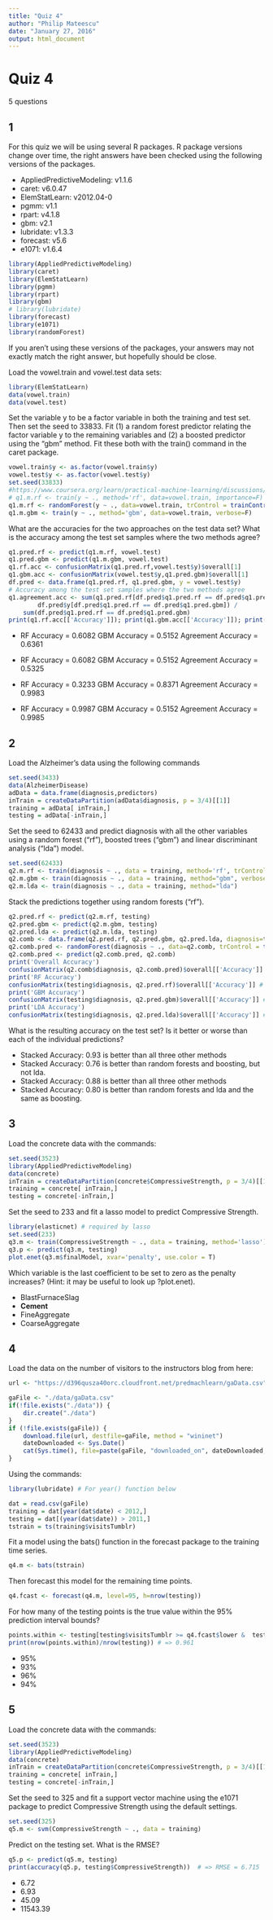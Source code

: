 ```yaml
---
title: "Quiz 4"
author: "Philip Mateescu"
date: "January 27, 2016"
output: html_document
---
```


# Quiz 4

5 questions

## 1

For this quiz we will be using several R packages. R package versions change over time, the right answers have been checked using the following versions of the packages.

- AppliedPredictiveModeling: v1.1.6
- caret: v6.0.47
- ElemStatLearn: v2012.04-0
- pgmm: v1.1
- rpart: v4.1.8
- gbm: v2.1
- lubridate: v1.3.3
- forecast: v5.6
- e1071: v1.6.4

```r
library(AppliedPredictiveModeling)
library(caret)
library(ElemStatLearn)
library(pgmm)
library(rpart)
library(gbm)
# library(lubridate)
library(forecast)
library(e1071)
library(randomForest)
```

If you aren't using these versions of the packages, your answers may not exactly match the right answer, but hopefully should be close.

Load the vowel.train and vowel.test data sets:

```r
library(ElemStatLearn)
data(vowel.train)
data(vowel.test)
```

Set the variable y to be a factor variable in both the training and test set. Then set the seed to 33833. Fit (1) a random forest predictor relating the factor variable y to the remaining variables and (2) a boosted predictor using the "gbm" method. Fit these both with the train() command in the caret package.

```r
vowel.train$y <- as.factor(vowel.train$y)
vowel.test$y <- as.factor(vowel.test$y)
set.seed(33833)
#https://www.coursera.org/learn/practical-machine-learning/discussions/q0cVbMO0EeWqYApk6o1_2Q/replies/Z1g88cQDEeWl4RIs9EHA5Q
# q1.m.rf <- train(y ~ ., method='rf', data=vowel.train, importance=F)
q1.m.rf <- randomForest(y ~ ., data=vowel.train, trControl = trainControl(method='cv'), number=3, importance=F)
q1.m.gbm <- train(y ~ ., method='gbm', data=vowel.train, verbose=F)
```

What are the accuracies for the two approaches on the test data set? What is the accuracy among the test set samples where the two methods agree?

```r
q1.pred.rf <- predict(q1.m.rf, vowel.test)
q1.pred.gbm <- predict(q1.m.gbm, vowel.test)
q1.rf.acc <- confusionMatrix(q1.pred.rf,vowel.test$y)$overall[1]
q1.gbm.acc <- confusionMatrix(vowel.test$y,q1.pred.gbm)$overall[1]
df.pred <- data.frame(q1.pred.rf, q1.pred.gbm, y = vowel.test$y)
# Accuracy among the test set samples where the two methods agree
q1.agreement.acc <- sum(q1.pred.rf[df.pred$q1.pred.rf == df.pred$q1.pred.gbm] == 
        df.pred$y[df.pred$q1.pred.rf == df.pred$q1.pred.gbm]) / 
    sum(df.pred$q1.pred.rf == df.pred$q1.pred.gbm)
print(q1.rf.acc[['Accuracy']]); print(q1.gbm.acc[['Accuracy']]); print(q1.agreement.acc)
```

- RF Accuracy = 0.6082
 GBM Accuracy = 0.5152
 Agreement Accuracy = 0.6361
 
- RF Accuracy = 0.6082
 GBM Accuracy = 0.5152
 Agreement Accuracy = 0.5325

- RF Accuracy = 0.3233
 GBM Accuracy = 0.8371 
Agreement Accuracy = 0.9983

- RF Accuracy = 0.9987
 GBM Accuracy = 0.5152
 Agreement Accuracy = 0.9985
 
 
## 2
Load the Alzheimer's data using the following commands

```r
set.seed(3433)
data(AlzheimerDisease)
adData = data.frame(diagnosis,predictors) 
inTrain = createDataPartition(adData$diagnosis, p = 3/4)[[1]] 
training = adData[ inTrain,] 
testing = adData[-inTrain,]
```

Set the seed to 62433 and predict diagnosis with all the other variables using a random forest ("rf"), boosted trees ("gbm") and linear discriminant analysis ("lda") model. 

```r
set.seed(62433)
q2.m.rf <- train(diagnosis ~ ., data = training, method='rf', trControl = trainControl(method='cv'), number=3)
q2.m.gbm <- train(diagnosis ~ ., data = training, method="gbm", verbose=F)
q2.m.lda <- train(diagnosis ~ ., data = training, method="lda")
```

Stack the predictions together using random forests ("rf").

```r
q2.pred.rf <- predict(q2.m.rf, testing)
q2.pred.gbm <- predict(q2.m.gbm, testing)
q2.pred.lda <- predict(q2.m.lda, testing)
q2.comb <- data.frame(q2.pred.rf, q2.pred.gbm, q2.pred.lda, diagnosis=testing$diagnosis)
q2.comb.pred <- randomForest(diagnosis ~ ., data=q2.comb, trControl = trainControl(method='cv'), number=3, importance=F)
q2.comb.pred <- predict(q2.comb.pred, q2.comb)
print('Overall Accuracy')
confusionMatrix(q2.comb$diagnosis, q2.comb.pred)$overall[['Accuracy']]  # => 0.817
print('RF Accuracy')
confusionMatrix(testing$diagnosis, q2.pred.rf)$overall[['Accuracy']] # => 0.768
print('GBM Accuracy')
confusionMatrix(testing$diagnosis, q2.pred.gbm)$overall[['Accuracy']] # => 0.804
print('LDA Accuracy')
confusionMatrix(testing$diagnosis, q2.pred.lda)$overall[['Accuracy']] # => 0.768
```
What is the resulting accuracy on the test set? Is it better or worse than each of the individual predictions?

- Stacked Accuracy: 0.93 is better than all three other methods
- Stacked Accuracy: 0.76 is better than random forests and boosting, but not lda.
- Stacked Accuracy: 0.88 is better than all three other methods
- Stacked Accuracy: 0.80 is better than random forests and lda and the same as boosting.


## 3

Load the concrete data with the commands:

```r
set.seed(3523) 
library(AppliedPredictiveModeling) 
data(concrete) 
inTrain = createDataPartition(concrete$CompressiveStrength, p = 3/4)[[1]] 
training = concrete[ inTrain,] 
testing = concrete[-inTrain,] 
```

Set the seed to 233 and fit a lasso model to predict Compressive Strength. 
```r
library(elasticnet) # required by lasso
set.seed(233)
q3.m <- train(CompressiveStrength ~ ., data = training, method='lasso')
q3.p <- predict(q3.m, testing)
plot.enet(q3.m$finalModel, xvar='penalty', use.color = T)
```
Which variable is the last coefficient to be set to zero as the penalty increases? (Hint: it may be useful to look up ?plot.enet).

- BlastFurnaceSlag 
- **Cement**
- FineAggregate 
- CoarseAggregate


## 4
Load the data on the number of visitors to the instructors blog from here:

```r
url <- "https://d396qusza40orc.cloudfront.net/predmachlearn/gaData.csv"

gaFile <- "./data/gaData.csv"
if(!file.exists("./data")) {
    dir.create("./data")
}
if (!file.exists(gaFile)) {
    download.file(url, destfile=gaFile, method = "wininet")
    dateDownloaded <- Sys.Date()
    cat(Sys.time(), file=paste(gaFile, "downloaded_on", dateDownloaded, sep="-"))
}
```

Using the commands:

```r
library(lubridate) # For year() function below

dat = read.csv(gaFile) 
training = dat[year(dat$date) < 2012,] 
testing = dat[(year(dat$date)) > 2011,] 
tstrain = ts(training$visitsTumblr)
```

Fit a model using the bats() function in the forecast package to the training time series.
```r
q4.m <- bats(tstrain)
```
Then forecast this model for the remaining time points.
```r
q4.fcast <- forecast(q4.m, level=95, h=nrow(testing))
```
For how many of the testing points is the true value within the 95% prediction interval bounds?
```r
points.within <- testing[testing$visitsTumblr >= q4.fcast$lower &  testing$visitsTumblr <= q4.fcast$upper,]
print(nrow(points.within)/nrow(testing)) # => 0.961
```

- 95% 
- 93% 
- 96% 
- 94%


## 5

Load the concrete data with the commands:

```r
set.seed(3523)
library(AppliedPredictiveModeling) 
data(concrete) 
inTrain = createDataPartition(concrete$CompressiveStrength, p = 3/4)[[1]] 
training = concrete[ inTrain,] 
testing = concrete[-inTrain,]
```

Set the seed to 325 and fit a support vector machine using the e1071 package to predict Compressive Strength using the default settings.
```r
set.seed(325)
q5.m <- svm(CompressiveStrength ~ ., data = training)
```
Predict on the testing set. What is the RMSE?
```r
q5.p <- predict(q5.m, testing)
print(accuracy(q5.p, testing$CompressiveStrength))  # => RMSE = 6.715
```

- 6.72 
- 6.93 
- 45.09 
- 11543.39
